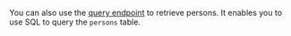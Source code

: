 You can also use the [query endpoint](/docs/api/query) to retrieve persons. It enables you to use SQL to query the `persons` table. 